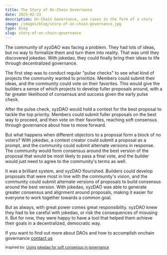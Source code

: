 ```yaml
---
title: The Story of On-Chain Governance  
date: 2023-02-23
description: On-Chain Governance, use cases in the form of a story
image: /images/blog/story-of-on-chain-governance.jpg
type: blog
slug: story-of-on-chain-governance
---
```


The community of xyzDAO was facing a problem. They had lots of ideas, but no way to formalize them and turn them into reality. That was until they discovered jokedao. With jokedao, they could finally bring their ideas to life through decentralized governance.

The first step was to conduct regular "pulse checks" to see what kind of projects the community wanted to prioritize. Members could submit their ideas, and the community could vote on their favorites. This would give the builders a sense of which projects to develop fuller proposals around, with a far greater likelihood of consensus and success given the early pulse check.

After the pulse check, xyzDAO would hold a contest for the best proposal to tackle the top priority. Members could submit fuller proposals on the best way to proceed, and then vote on their favorites, reaching soft consensus through governance about how to move forward.

But what happens when different objectors to a proposal form a block of no voters? With jokedao, a contest creator could submit a proposal as a prompt, and the community could submit alternate versions in response. The community would form consensus around the best version of the proposal that would be most likely to pass a final vote, and the builder would just need to agree to the community's terms as well.

It was a brilliant system, and xyzDAO flourished. Builders could develop proposals that were most in line with the community's vision, and the community could submit alternate versions of proposals to build consensus around the best version. With jokedao, xyzDAO was able to generate greater consensus and alignment around proposals, making it easier for everyone to work together towards a common goal.

But as always, with great power comes great responsibility. xyzDAO knew they had to be careful with jokedao, or risk the consequences of misusing it. But for now, they were happy to have a tool that helped them achieve their goals in a decentralized, democratic way.

If you want to find out more about DAOs and how to accomplish onchain governance 
[contact us](/contact)

<small>inspired by: [Using jokedao for soft consensus in governance](https://forum.xyzDAO.com/t/using-jokedao-for-soft-consensus-in-governance/17673)</small>










